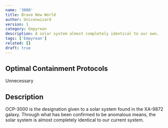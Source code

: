 ```yaml
---
name: '3000'
title: Brave New World
author: Uniconwizard
version: 1
category: Empyrean
description: A solar system almost completely identical to our own.
tags: ['Empyrean']
related: []
draft: true
---
```


## Optimal Containment Protocols
Unnecessary

## Description
OCP-3000 is the designation given to a solar system found in the <Redacted>XA</Redacted>-<Redacted>9872</Redacted> galaxy.
Through what has been confirmed to be anomalous means, the solar system is almost completely identical to our current system.


